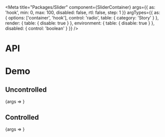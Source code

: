 

<Meta
  title="Packages/Slider"
  component={SliderContainer}
  args={{ as: 'hook', min: 0, max: 100, disabled: false, rtl: false, step: 1 }}
  argTypes={{
    as: {
      options: ['container', 'hook'],
      control: 'radio',
      table: { category: 'Story' }
    },
    render: {
      table: {
        disable: true
      }
    },
    environment: {
      table: {
        disable: true
      }
    },
    disabled: {
      control: 'boolean'
    }
  }}
/>

# API

<ArgsTable />

# Demo

## Uncontrolled

<Canvas>
  <Story
    name="Uncontrolled"
    argTypes={{ defaultMinValue: { control: false }, defaultMaxValue: { control: false } }}
  >
    {args => <SliderStory {...args} />}
  </Story>
</Canvas>

## Controlled

<Canvas>
  <Story
    name="Controlled"
    args={{
      defaultMinValue: 3,
      defaultMaxValue: 8,
      max: 10
    }}
  >
    {args => <SliderStory {...args} />}
  </Story>
</Canvas>
